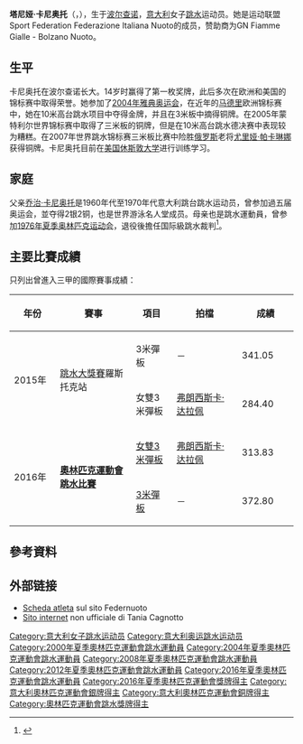 {{noteTA|G1=Aquatics}}
{{Infobox sportsperson
| name        = 塔尼娅·卡尼奥托
| image       = Tania Cagnotto.jpg
| image_size  = 250 px
| caption     = 
| native_name = Tania Cagnotto
| native_name_lang = it
| country     ={{ITA}}
| birth_date  = {{birth date and age|1985|5|15}}
| birth_place = {{ITA}}[[波尔查诺|波尔查诺]]
| height      = {{height|m=1.60}}
| weight      =
| medaltemplates= 
{{MedalSport | 女子[[跳水|跳水]]}}
{{MedalCountry | {{ITA}}}}
{{MedalCompetition|[[奧林匹克運動會|奧林匹克運動會]]}}
{{MedalSilver| [[2016年夏季奧林匹克運動會|2016年 里約熱內盧]] | [[2016年夏季奧林匹克運動會跳水女子雙人3米彈板比賽|雙人3米跳板]]}}
{{MedalBronze| [[2016年夏季奧林匹克運動會|2016年 里約熱內盧]] | [[2016年夏季奧林匹克運動會跳水女子3米彈板比賽|3米跳板]]}}
{{MedalCompetition|[[世界游泳錦標賽|世界游泳錦標賽]]}}
{{MedalBronze| [[2005年世界游泳锦标赛|2005年 蒙特利尔]] |女子3米跳板}}
{{MedalBronze| [[2007年世界游泳锦标赛|2007年 墨尔本]] |女子3米跳板}}
{{MedalBronze| [[2009年世界游泳锦标赛|2009年 羅馬]] |女子3米跳板}}
{{MedalSilver| [[2009年世界游泳锦标赛|2009年 羅馬]] |女子雙人3米跳板}}
{{MedalCompetition| [[歐洲游泳錦標賽|歐洲游泳錦標賽]]}}
{{MedalSilver| [[2002年歐洲游泳錦標賽|2002年 柏林]] |女子10米高台}}
{{MedalBronze| [[2002年歐洲游泳錦標賽|2002年 柏林]] |女子雙人3米跳板}}
{{MedalGold  | [[2004年歐洲游泳錦標賽|2004年 馬德里]] |女子10米高台}}
{{MedalBronze| [[2004年歐洲游泳錦標賽|2004年 馬德里]] |女子1米跳板}}
{{MedalGold  | [[2008年歐洲游泳錦標賽|2008年 埃因霍溫]] |女子10米高台}}
{{MedalBronze| [[2008年歐洲游泳錦標賽|2008年 埃因霍溫]] |女子雙人10米高台}}
{{MedalGold  | [[2009年歐洲跳水錦標賽|2009年 杜林]] |女子1米跳板}}
{{MedalGold  | [[2009年歐洲跳水錦標賽|2009年 杜林]] |女子3米跳板}}
{{MedalGold  | [[2009年歐洲跳水錦標賽|2009年 杜林]] |女子雙人3米跳板}}
}}
'''塔尼娅·卡尼奥托'''（{{lang-it|Tania Cagnotto}}，{{bd|1985年|5月15日}}），生于[[波尔查诺|波尔查诺]]，[[意大利|意大利]]女子[[跳水|跳水]]运动员。她是运动联盟Sport Federation Federazione Italiana Nuoto的成员，赞助商为GN Fiamme Gialle - Bolzano Nuoto。

== 生平 ==
卡尼奥托在波尔查诺长大。14岁时赢得了第一枚奖牌，此后多次在欧洲和美国的锦标赛中取得荣誉。她参加了[[2004年雅典奥运会|2004年雅典奥运会]]，在近年的[[马德里|马德里]]欧洲锦标赛中，她在10米高台跳水项目中夺得金牌，并且在3米板中摘得铜牌。在2005年蒙特利尔世界锦标赛中取得了三米板的铜牌，但是在10米高台跳水德决赛中表现较为糟糕。在2007年世界跳水锦标赛三米板比赛中险胜[[俄罗斯|俄罗斯]]老将[[尤里娅·帕卡琳娜|尤里娅·帕卡琳娜]]获得铜牌。卡尼奥托目前在[[美国|美国]][[休斯敦大学|休斯敦大学]]进行训练学习。

== 家庭 ==
父亲[[乔治·卡尼奥托|乔治·卡尼奥托]]是1960年代至1970年代意大利跳台跳水运动员，曾参加過五届奥运会，並夺得2银2铜，也是世界游泳名人堂成员。母亲也是跳水運動員，曾参加[[1976年夏季奥林匹克运动会|1976年夏季奥林匹克运动会]]，退役後擔任国际級跳水裁判<ref>{{cite news|title=意大利跳水世家期待再度辉煌|url=http://www.chinamil.com.cn/site1/2006ztpd/2008bjayh/2008-08/05/content_1398673_2.htm|newspaper=新华社|date=2008-08-05}}{{dead link|date=2017年12月 |bot=InternetArchiveBot |fix-attempted=yes }}{{en}}</ref>。

==主要比賽成績==
只列出曾進入三甲的國際賽事成績：
{| class=wikitable style="text-align:center; font-size:small;" 
!width="80"|年份
!width="180"|賽事
!width="80"|項目
!width="150"|拍檔
!colspan="2" width="100"|成績
|-
!rowspan="2"|2015年
|rowspan="2"|[[2015年國際泳聯跳水大獎賽|跳水大獎賽]]羅斯托克站
|3米彈板
|－
|341.05
|bgcolor="silver"|亞軍
|-
|女雙3米彈板
|[[弗朗西斯卡·达拉佩|弗朗西斯卡·达拉佩]]
|284.40
|bgcolor="silver"|亞軍
|-
!rowspan="2"|2016年
|rowspan="2"|'''[[2016年夏季奧林匹克運動會跳水比賽|奧林匹克運動會跳水比賽]]'''
|[[2016年夏季奧林匹克運動會跳水女子雙人3米彈板比賽|女雙3米彈板]]
|[[弗朗西斯卡·达拉佩|弗朗西斯卡·达拉佩]]
|313.83
|bgcolor="silver"|銀牌
|-
|[[2016年夏季奧林匹克運動會跳水女子3米彈板比賽|3米彈板]]
|－
|372.80
|bgcolor="#b8860b"|銅牌
|}

== 參考資料 ==
{{Reflist}}

== 外部链接 ==
* [https://web.archive.org/web/20070927001742/http://www.federnuoto.it/tuffi.asp?p=schedaatleta&cod_atleta=AAS1323 Scheda atleta] sul sito Federnuoto
* [https://web.archive.org/web/20070701110424/http://www.taniacagnotto.net/ Sito internet] non ufficiale di Tania Cagnotto

{{Authority control}}
{{DEFAULTSORT:Cagnotto, Tania}}
[[Category:意大利女子跳水运动员|Category:意大利女子跳水运动员]]
[[Category:意大利奥运跳水运动员|Category:意大利奥运跳水运动员]]
[[Category:2000年夏季奧林匹克運動會跳水運動員|Category:2000年夏季奧林匹克運動會跳水運動員]]
[[Category:2004年夏季奧林匹克運動會跳水運動員|Category:2004年夏季奧林匹克運動會跳水運動員]]
[[Category:2008年夏季奧林匹克運動會跳水運動員|Category:2008年夏季奧林匹克運動會跳水運動員]]
[[Category:2012年夏季奧林匹克運動會跳水運動員|Category:2012年夏季奧林匹克運動會跳水運動員]]
[[Category:2016年夏季奧林匹克運動會跳水運動員|Category:2016年夏季奧林匹克運動會跳水運動員]]
[[Category:2016年夏季奧林匹克運動會獎牌得主|Category:2016年夏季奧林匹克運動會獎牌得主]]
[[Category:意大利奧林匹克運動會銀牌得主|Category:意大利奧林匹克運動會銀牌得主]]
[[Category:意大利奧林匹克運動會銅牌得主|Category:意大利奧林匹克運動會銅牌得主]]
[[Category:奧林匹克運動會跳水獎牌得主|Category:奧林匹克運動會跳水獎牌得主]]